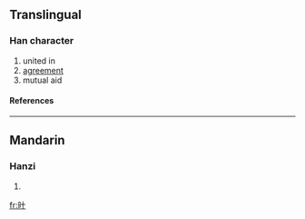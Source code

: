 ==Translingual==
===Han character===
{{Han char|rn=72|rad=日|as=02|sn=6|four=|canj=日十 (AJ), X日十 (XAJ)}}
# united in
# [[agreement]]
# mutual aid
====References====
{{Han ref|kx=0489.130|dkj=13743|dj=0850.100|hdz=21483.050|uh=65EA|ud=26090}}

----
==Mandarin==
===Hanzi===
{{cmn-hanzi|pin=[[xié]] ([[xie2]])|wg=hsieh<sup>2</sup>}}
# {{defn|Mandarin}}

[[fr:旪]]